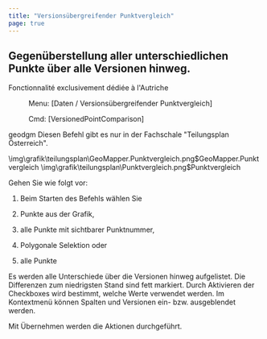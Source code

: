 ```yaml
---
title: "Versionsübergreifender Punktvergleich"
page: true
---
```

## Gegen&#252;berstellung aller unterschiedlichen Punkte &#252;ber alle Versionen hinweg.
<Success>
 <Bold> Fonctionnalit&#233; exclusivement d&#233;di&#233;e &#224; l&#39;Autriche </Bold> 
</Success>

 <Menu> Menu: [Daten / Versionsübergreifender Punktvergleich] </Menu> 
<GeoDesigner>
 <Menu> Cmd: [VersionedPointComparison] </Menu> 

 <Placeholder>geodgm</Placeholder> </GeoDesigner>
<Warning>
Diesen Befehl gibt es nur in der Fachschale &quot;Teilungsplan &#214;sterreich&quot;.
</Warning>


<GeoMapper>
<Image>\img\grafik\teilungsplan\GeoMapper.Punktvergleich.png$GeoMapper.Punktvergleich</Image>
</GeoMapper>
<GeoDesigner>
<Image>\img\grafik\teilungsplan\Punktvergleich.png$Punktvergleich</Image>
</GeoDesigner>


Gehen Sie wie folgt vor:

1. Beim Starten des Befehls w&#228;hlen Sie

1.  Punkte aus der Grafik,

2.  alle Punkte mit sichtbarer Punktnummer,

3.  Polygonale  Selektion oder

4.  alle Punkte






Es werden  alle Unterschiede &#252;ber die Versionen hinweg aufgelistet. Die Differenzen zum niedrigsten Stand sind fett markiert.
Durch Aktivieren der Checkboxes wird bestimmt, welche Werte verwendet werden.
Im Kontextmen&#252; k&#246;nnen Spalten und Versionen ein- bzw. ausgeblendet werden.

Mit  <Border>Übernehmen</Border>  werden die Aktionen durchgef&#252;hrt.